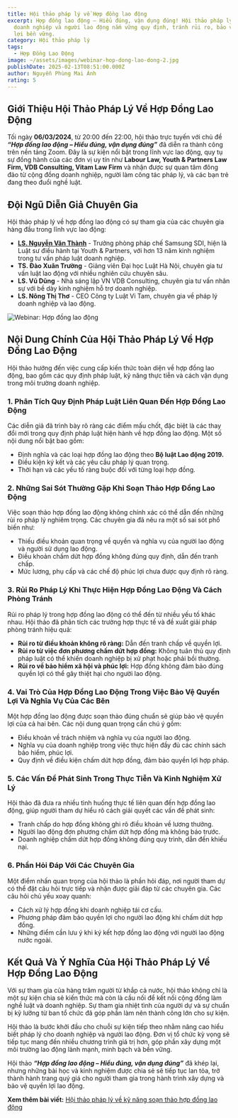 ```yaml
---
title: Hội thảo pháp lý về Hợp đồng lao động
excerpt: Hợp đồng lao động – Hiểu đúng, vận dụng đúng! Hội thảo pháp lý giúp
  doanh nghiệp và người lao động nắm vững quy định, tránh rủi ro, bảo vệ quyền
  lợi bền vững.
category: Hội thảo pháp lý
tags:
  - Hợp Đồng Lao Động
image: ~/assets/images/webinar-hop-dong-lao-dong-2.jpg
publishDate: 2025-02-13T08:51:00.000Z
author: Nguyễn Phùng Mai Ánh
rating: 5
---
```

## Giới Thiệu Hội Thảo Pháp Lý Về Hợp Đồng Lao Động

Tối ngày **06/03/2024**, từ 20:00 đến 22:00, hội thảo trực tuyến với chủ đề ***“Hợp đồng lao động – Hiểu đúng, vận dụng đúng”*** đã diễn ra thành công trên nền tảng Zoom. Đây là sự kiện nổi bật trong lĩnh vực lao động, quy tụ sự đồng hành của các đơn vị uy tín như **Labour Law, Youth & Partners Law Firm, VDB Consulting, Vitam Law Firm** và nhận được sự quan tâm đông đảo từ cộng đồng doanh nghiệp, người làm công tác pháp lý, và các bạn trẻ đang theo đuổi nghề luật.

## Đội Ngũ Diễn Giả Chuyên Gia

Hội thảo pháp lý về hợp đồng lao động có sự tham gia của các chuyên gia hàng đầu trong lĩnh vực lao động:

* **[LS. Nguyễn Văn Thành](https://yplawfirm.vn/tac-gia/luat-su-nguyen-van-thanh)** - Trưởng phòng pháp chế Samsung SDI, hiện là Luật sư điều hành tại Youth & Partners, với hơn 13 năm kinh nghiệm trong tư vấn pháp luật doanh nghiệp.
* **TS. Đào Xuân Trường** - Giảng viên Đại học Luật Hà Nội, chuyên gia tư vấn luật lao động với nhiều nghiên cứu chuyên sâu.
* **LS. Vũ Dũng** - Nhà sáng lập VN VDB Consulting, chuyên gia tư vấn nhân sự với bề dày kinh nghiệm hỗ trợ doanh nghiệp.
* **LS. Nông Thị Thơ** - CEO Công ty Luật Vi Tam, chuyên gia về pháp lý doanh nghiệp và lao động.

![Webinar: Hợp đồng lao động](~/assets/images/webinar-hop-dong-lao-dong-2.jpg "Webinar: Hợp đồng lao đồng")

## Nội Dung Chính Của Hội Thảo Pháp Lý Về Hợp Đồng Lao Động

Hội thảo hướng đến việc cung cấp kiến thức toàn diện về hợp đồng lao động, bao gồm các quy định pháp luật, kỹ năng thực tiễn và cách vận dụng trong môi trường doanh nghiệp.

### 1. Phân Tích Quy Định Pháp Luật Liên Quan Đến Hợp Đồng Lao Động

Các diễn giả đã trình bày rõ ràng các điểm mấu chốt, đặc biệt là các thay đổi mới trong quy định pháp luật hiện hành về hợp đồng lao động. Một số nội dung nổi bật bao gồm:

* Định nghĩa và các loại hợp đồng lao động theo **Bộ luật Lao động 2019.**
* Điều kiện ký kết và các yêu cầu pháp lý quan trọng.
* Thời hạn và các yếu tố ràng buộc đối với từng loại hợp đồng.

### 2. Những Sai Sót Thường Gặp Khi Soạn Thảo Hợp Đồng Lao Động

Việc soạn thảo hợp đồng lao động không chính xác có thể dẫn đến những rủi ro pháp lý nghiêm trọng. Các chuyên gia đã nêu ra một số sai sót phổ biến như:

* Thiếu điều khoản quan trọng về quyền và nghĩa vụ của người lao động và người sử dụng lao động.
* Điều khoản chấm dứt hợp đồng không đúng quy định, dẫn đến tranh chấp.
* Mức lương, phụ cấp và các chế độ phúc lợi chưa được quy định rõ ràng.

### 3. Rủi Ro Pháp Lý Khi Thực Hiện Hợp Đồng Lao Động Và Cách Phòng Tránh

Rủi ro pháp lý trong hợp đồng lao động có thể đến từ nhiều yếu tố khác nhau. Hội thảo đã phân tích các trường hợp thực tế và đề xuất giải pháp phòng tránh hiệu quả:

* **Rủi ro từ điều khoản không rõ ràng:** Dẫn đến tranh chấp về quyền lợi.
* **Rủi ro từ việc đơn phương chấm dứt hợp đồng:** Không tuân thủ quy định pháp luật có thể khiến doanh nghiệp bị xử phạt hoặc phải bồi thường.
* **Rủi ro về bảo hiểm xã hội và phúc lợi:** Hợp đồng không đảm bảo đúng quyền lợi có thể gây thiệt hại cho người lao động.

### 4. Vai Trò Của Hợp Đồng Lao Động Trong Việc Bảo Vệ Quyền Lợi Và Nghĩa Vụ Của Các Bên

Một hợp đồng lao động được soạn thảo đúng chuẩn sẽ giúp bảo vệ quyền lợi của cả hai bên. Các nội dung quan trọng cần chú ý gồm:

* Điều khoản về trách nhiệm và nghĩa vụ của người lao động.
* Nghĩa vụ của doanh nghiệp trong việc thực hiện đầy đủ các chính sách bảo hiểm, phúc lợi.
* Quy định về điều kiện chấm dứt hợp đồng, đảm bảo quyền lợi hợp pháp.

### 5. Các Vấn Đề Phát Sinh Trong Thực Tiễn Và Kinh Nghiệm Xử Lý

Hội thảo đã đưa ra nhiều tình huống thực tế liên quan đến hợp đồng lao động, giúp người tham dự hiểu rõ cách giải quyết các vấn đề phát sinh:

* Tranh chấp do hợp đồng không ghi rõ điều khoản về lương thưởng.
* Người lao động đơn phương chấm dứt hợp đồng mà không báo trước.
* Doanh nghiệp chấm dứt hợp đồng không đúng quy trình, dẫn đến khiếu nại.

### 6. Phần Hỏi Đáp Với Các Chuyên Gia

Một điểm nhấn quan trọng của hội thảo là phần hỏi đáp, nơi người tham dự có thể đặt câu hỏi trực tiếp và nhận được giải đáp từ các chuyên gia. Các câu hỏi chủ yếu xoay quanh:

* Cách xử lý hợp đồng khi doanh nghiệp tái cơ cấu.
* Phương pháp đảm bảo quyền lợi cho người lao động khi chấm dứt hợp đồng.
* Những điểm cần lưu ý khi ký kết hợp đồng lao động với người lao động nước ngoài.

## Kết Quả Và Ý Nghĩa Của Hội Thảo Pháp Lý Về Hợp Đồng Lao Động

Với sự tham gia của hàng trăm người từ khắp cả nước, hội thảo không chỉ là một sự kiện chia sẻ kiến thức mà còn là cầu nối để kết nối cộng đồng làm nghề luật và doanh nghiệp. Sự tham gia nhiệt tình của người dự và sự chuẩn bị kỹ lưỡng từ ban tổ chức đã góp phần làm nên thành công lớn cho sự kiện.

Hội thảo là bước khởi đầu cho chuỗi sự kiện tiếp theo nhằm nâng cao hiểu biết pháp lý cho doanh nghiệp và người lao động. Đơn vị tổ chức kỳ vọng sẽ tiếp tục mang đến nhiều chương trình giá trị hơn, góp phần xây dựng một môi trường lao động lành mạnh, minh bạch và bền vững.

Hội thảo ***“Hợp đồng lao động – Hiểu đúng, vận dụng đúng”*** đã khép lại, nhưng những bài học và kinh nghiệm được chia sẻ sẽ tiếp tục lan tỏa, trở thành hành trang quý giá cho người tham gia trong hành trình xây dựng và bảo vệ quyền lợi lao động.

**Xem thêm bài viết:** [Hội thảo pháp lý về kỹ năng soạn thảo hợp đồng lao động](https://yplawfirm.vn/tin-tuc/hoi-thao-phap-ly-ve-ky-nang-soan-thao-hop-dong-lao-dong)
